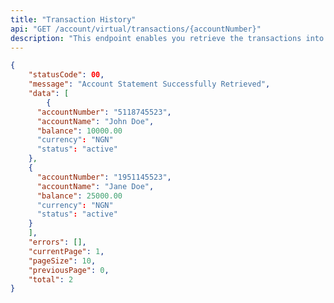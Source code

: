 ```yaml
---
title: "Transaction History"
api: "GET /account/virtual/transactions/{accountNumber}"
description: "This endpoint enables you retrieve the transactions into a virtual account generated by you"
---
```


<ParamField header="requestId" type="string" required />
<ParamField query="page" type="integer" required></ParamField>
<ParamField query="pageSize" type="integer" required></ParamField>
<ParamField path="accountNumber" type="string" required></ParamField>

<ResponseExample>

```json
{
	"statusCode": 00,
	"message": "Account Statement Successfully Retrieved",
	"data": [
		{
      "accountNumber": "5118745523",
      "accountName": "John Doe",
      "balance": 10000.00
      "currency": "NGN"
      "status": "active"
    },
    {
      "accountNumber": "1951145523",
      "accountName": "Jane Doe",
      "balance": 25000.00
      "currency": "NGN"
      "status": "active"
    }
	],
	"errors": [],
	"currentPage": 1,
	"pageSize": 10,
	"previousPage": 0,
	"total": 2
}
```

</ResponseExample>
